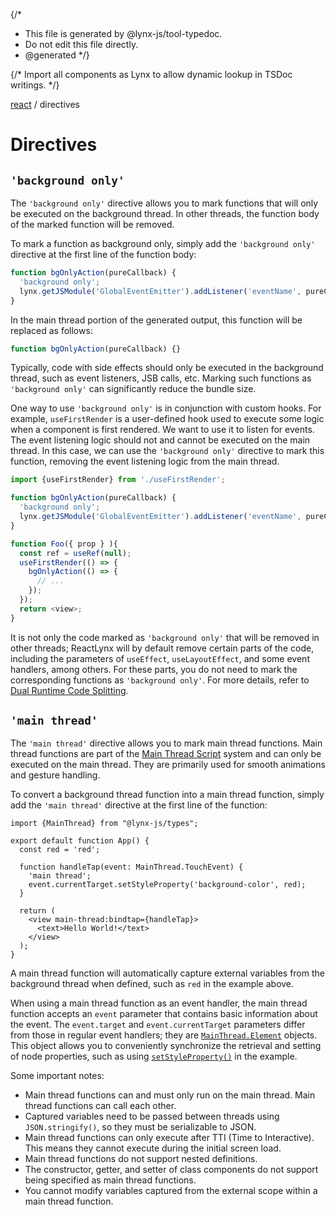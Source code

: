 {/*
* This file is generated by @lynx-js/tool-typedoc.
* Do not edit this file directly.
* @generated
*/}

{/* Import all components as Lynx to allow dynamic lookup in TSDoc writings. */}


[react](/api/react/index.mdx) / directives

# Directives

## `'background only'`

The `'background only'` directive allows you to mark functions that will only be executed on the background thread. In other threads, the function body of the marked function will be removed.

To mark a function as background only, simply add the `'background only'` directive at the first line of the function body:

```ts
function bgOnlyAction(pureCallback) {
  'background only';
  lynx.getJSModule('GlobalEventEmitter').addListener('eventName', pureCallback);
}
```

In the main thread portion of the generated output, this function will be replaced as follows:

```ts
function bgOnlyAction(pureCallback) {}
```

Typically, code with side effects should only be executed in the background thread, such as event listeners, JSB calls, etc. Marking such functions as `'background only'` can significantly reduce the bundle size.

One way to use `'background only'` is in conjunction with custom hooks. For example, `useFirstRender` is a user-defined hook used to execute some logic when a component is first rendered. We want to use it to listen for events. The event listening logic should not and cannot be executed on the main thread. In this case, we can use the `'background only'` directive to mark this function, removing the event listening logic from the main thread.

```ts
import {useFirstRender} from './useFirstRender';

function bgOnlyAction(pureCallback) {
  'background only';
  lynx.getJSModule('GlobalEventEmitter').addListener('eventName', pureCallback);
}

function Foo({ prop } ){
  const ref = useRef(null);
  useFirstRender(() => {
    bgOnlyAction(() => {
      // ...
    });
  });
  return <view>;
}
```

It is not only the code marked as `'background only'` that will be removed in other threads; ReactLynx will by default remove certain parts of the code, including the parameters of `useEffect`, `useLayoutEffect`, and some event handlers, among others. For these parts, you do not need to mark the corresponding functions as `'background only'`. For more details, refer to [Dual Runtime Code Splitting](react/thinking-in-reactlynx).

## `'main thread'`

The `'main thread'` directive allows you to mark main thread functions. Main thread functions are part of the [Main Thread Script](react/main-thread-script) system and can only be executed on the main thread. They are primarily used for smooth animations and gesture handling.

To convert a background thread function into a main thread function, simply add the `'main thread'` directive at the first line of the function:

``` tsx {7}
import {MainThread} from "@lynx-js/types";

export default function App() {
  const red = 'red';

  function handleTap(event: MainThread.TouchEvent) {
    'main thread';
    event.currentTarget.setStyleProperty('background-color', red);
  }

  return (
    <view main-thread:bindtap={handleTap}>
      <text>Hello World!</text>
    </view>
  );
}
```

A main thread function will automatically capture external variables from the background thread when defined, such as `red` in the example above.

When using a main thread function as an event handler, the main thread function accepts an `event` parameter that contains basic information about the event. The `event.target` and `event.currentTarget` parameters differ from those in regular event handlers; they are [`MainThread.Element`](/api/lynx-api/main-thread/main-thread-element) objects. This object allows you to conveniently synchronize the retrieval and setting of node properties, such as using [`setStyleProperty()`] in the example.

Some important notes:

- Main thread functions can and must only run on the main thread. Main thread functions can call each other.
- Captured variables need to be passed between threads using `JSON.stringify()`, so they must be serializable to JSON.
- Main thread functions can only execute after TTI (Time to Interactive). This means they cannot execute during the initial screen load.
- Main thread functions do not support nested definitions.
- The constructor, getter, and setter of class components do not support being specified as main thread functions.
- You cannot modify variables captured from the external scope within a main thread function.

[`setStyleProperty()`]: api/lynx-api/main-thread/main-thread-element.html#elementsetstyleproperty

